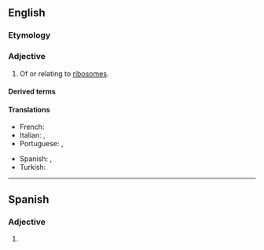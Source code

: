 ==English==

===Etymology===
{{suffix|en|ribosome|al}}

===Adjective===
{{en-adj}}

# Of or relating to [[ribosome]]s.

====Derived terms====
{{der2|lang=en
|nonribosomal
|ribosomally
|extraribosomal
|ribosomal RNA
|subribosomal
|ribosomal ribonucleic acid
|16S ribosomal RNA}}

====Translations====
{{trans-top|of or relating to ribosomes}}
* French: {{t+|fr|ribosomique}}
* Italian: {{t+|it|ribosomiale}}, {{t+|it|ribosomale}}
* Portuguese: {{t|pt|ribossômico}}, {{t|pt|ribossomal}}
{{trans-mid}}
* Spanish: {{t+|es|ribosomal}}, {{t+|es|ribosómico}}
* Turkish: {{t+|tr|ribozomal}}
{{trans-bottom}}

----

==Spanish==

===Adjective===
{{es-adj|pl=ribosomales}}

# {{l|en|ribosomal}}